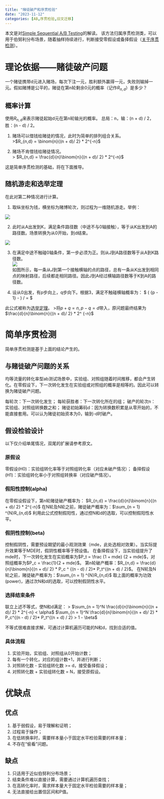```yaml
---
title: "赌徒破产和序贯检验"
date: "2023-11-12"
categories: [AB,序贯检验,旧文迁移]
---
```


本文是对[Simple Sequential A/B Testing](https://www.evanmiller.org/sequential-ab-testing.html)的解读。
该方法归属序贯检测类，可以用于伯努利分布场景，随着抽样持续进行，判断接受零假设或备择假设（[关于序贯检测](https://baike.baidu.com/item/%E5%BA%8F%E8%B4%AF)）。


# 理论依据——赌徒破产问题

一个赌徒携带d元进入赌场，每次下注一元，胜利额外赢得一元，失败则输掉一元。假如赌博是公平的，赌徒在第n轮剩余0元的概率（记作$R_{n,d}$）是多少？


## 概率计算

使用$R_{n,d}$来表示赌徒起始d元在第n轮输光的概率。
总局：n，输：(n + d) / 2，胜：(n - d) / 2。

1. 赌场可以借钱给赌徒的情况，此时为简单的排列组合关系。     
>$R_{n,d} = \binom{n}{(n + d)/ 2} * 2^{-n}$

2. 赌场不肯借钱给赌徒情况。     
> $R_{n,d} = \frac{d}{n}\binom{n}{(n + d)/ 2} * 2^{-n}$

这是简单序贯检测的基础，将在下面推导。   


## 随机游走和选举定理

在此对第二种情况进行计算。

1. 取纵坐标为钱，横坐标为赌博轮次，则过程为一维随机游走。举例：    

![](1.webp)

2. 此时从A出发到K，满足条件路径数（中途不与0轴接触），等于从K出发到A的路径数。场景转换为从0开始，到d结束。

![](2.webp)

3. 在满足中途不触碰0轴条件，第一步必须为正。则从J到A路径数等于从A到K路径数。   
![](3.webp)    
如图所示，每一条从J到第一个接触横轴的点的路径，总有一条从K出发到相同点的映射路径，后续都走相同路径。因此J到A经过横轴路径数等于K到A的路径数。

4. 设从0出发，有p步向上，q步向下。根据3，满足不触碰横轴概率为：
$ (\binom{p + q - 1} {p - 1} -  \binom{ p + q - 1}{p}) / \binom{p + q}{p} = \frac{p - q}{p + q}$

此公式被称为[选举定理](https://wenku.baidu.com/view/fcfcd74a27d3240c8447efbc.html)。
>将$p + q = n, p - q = d$带入，原问题最终结果为$\frac{d}{n}\binom{n}{(n + d)/ 2} * 2^ {-n}$

# 简单序贯检测

简单序贯检测是基于上面的结论产生的。

## 与赌徒破产问题的关系

均等流量的转化率型ab测试场景中，实验组、对照组随着时间推移，都会产生转化。在零假设下，下一次转化发生在实验组或对照组的概率是相等的。因此可以转换为赌徒破产问题。

每轮次：下一次转化发生；
每轮获胜者：下一次转化所在的组；
破产的轮次n：实验组、对照组转换数之和；
赌徒初始筹码d：因为转换数积累是从零开始的，不能直接套用。可以认为赌徒初始资本为0，输到-d时破产。

## 假设检验设计

以下仅介绍单尾情况，双尾的扩展请参考原文。

### 原假设

零假设(H0)：实验组转化率等于对照组转化率（对应未破产情况）；
备择假设(H1)：实验组转化率小于对照组转换率（对应破产情况）。

### 假阳性控制(alpha)

在零假设假设下，第n轮赌徒破产概率为： $R_{n,d} = \frac{d}{n}\binom{n}{(n + d)/ 2} * 2^{-n}$
在N轮及N轮之前，赌徒破产概率为：$\sum_{n = 1} ^{N}R_{n,d}$
利用此公式控制假阳性，通过控N和d的选取，可以控制假阳性水平。

### 假阴性控制(beta)

控制假阴性，需要预设期望的最小观测效果（mde，此处选相对效果）。当实际提升效果等于MDE时，假阴性概率等于预设值。
在备择假设下，当实验组提升了mde时，下一次转化发生在实验概率为$P_t = \frac {1 + mde} {2 + mde}$，对照组概率为$P_c = \frac{1}{2 + mde}$。
第n轮破产概率：$R_{n,d} = \frac{d}{n}\binom{n}{(n + d)/ 2} * P_c ^ {(n - d) / 2}* P_t^{(n + d) / 2}$。
在N轮及N轮之前，赌徒破产概率为：$\sum_{n = 1} ^{N}R_{n,d}$
取上面的概率为功效(power)，通过次N和d的选取，可以控制假阴性水平。

### 选择结束条件

联立上述不等式，使N和d满足：
> $\sum_{n = 1}^N \frac{d}{n}\binom{n}{(n + d)/ 2} * 2^{-n} < \alpha$
$\sum_{n = 1}^N \frac{d}{n}\binom{n}{(n + d)/ 2} * P_c^{(n - d) / 2}* P_t^{(n + d) / 2} > 1 - \beta$

不等式很难直接求解，可通过计算机遍历可能的N和d，找到合适的值。

### 具体流程
1. 实验开始，实验组、对照组从0开始计数；
2. 每有一个转化，对应的组计数+1，并进行判断；
3. 对照转化数 - 实验组转化数 >= d，接受备择假设；
4. 对照转化数 + 实验组转化数 = N，接受原假设。

# 优缺点
## 优点

1. 基于弱假设，易于理解和证明；
2. 过程易于操作；
3. 在低转换率时，需要样本量小于固定水平检验需要的样本量；
4. 不存在“偷看”问题。

## 缺点

1. 只适用于近似伯努利分布场景；
2. 结束条件难以直接计算，需要通过计算机遍历查找；
3. 在高转化率时，需求样本量大于固定水平检验需要的样本量；
4. 无法直接给出置信区间和P值。